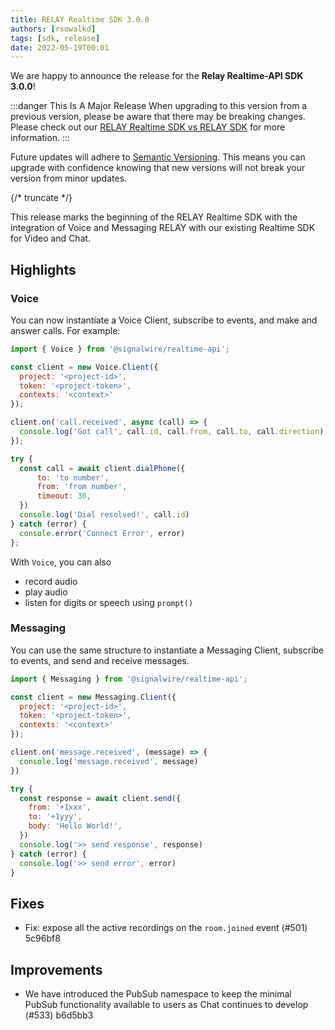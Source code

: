 ---
title: RELAY Realtime SDK 3.0.0
authors: [rsowalkd]
tags: [sdk, release]
date: 2022-05-19T00:01
---

We are happy to announce the release for the **Relay Realtime-API SDK 3.0.0**!

:::danger This Is A Major Release
When upgrading to this version from a previous version, please be aware that there may be breaking changes.
Please check out our [RELAY Realtime SDK vs RELAY SDK](/sdks/overview/relay-realtime-sdk-vs-relay-sdk) for more information.
:::

Future updates will adhere to [Semantic Versioning](https://semver.org/).
This means you can upgrade with confidence knowing that new versions will not break your version from minor updates.


<ReleaseCard library="@signalwire/realtime-api" version="3.0.0" releaseType="major"/>


{/* truncate */}

This release marks the beginning of the RELAY Realtime SDK with the integration of Voice and Messaging RELAY with our existing Realtime SDK for Video and Chat.

## Highlights

### Voice
You can now instantiate a Voice Client, subscribe to events, and make and answer calls. For example:

```js
import { Voice } from '@signalwire/realtime-api';

const client = new Voice.Client({
  project: '<project-id>',
  token: '<project-token>',
  contexts: '<context>'
});

client.on('call.received', async (call) => {
  console.log('Got call', call.id, call.from, call.to, call.direction);
});

try {
  const call = await client.dialPhone({
      to: 'to number',
      from: 'from number',
      timeout: 30,
  })
  console.log('Dial resolved!', call.id)
} catch (error) {
  console.error('Connect Error', error)
};
```
With `Voice`, you can also
- record audio
- play audio
-  listen for digits or speech using `prompt()`

### Messaging
You can use the same structure to instantiate a Messaging Client, subscribe to events, and send and receive messages.

```js
import { Messaging } from '@signalwire/realtime-api';

const client = new Messaging.Client({
  project: '<project-id>',
  token: '<project-token>',
  contexts: '<context>'
});

client.on('message.received', (message) => {
  console.log('message.received', message)
})

try {
  const response = await client.send({
    from: '+1xxx',
    to: '+1yyy',
    body: 'Hello World!',
  })
  console.log('>> send response', response)
} catch (error) {
  console.log('>> send error', error)
}

```

## Fixes

 - Fix: expose all the active recordings on the `room.joined` event (#501) 5c96bf8

## Improvements
- We have introduced the PubSub namespace to keep the minimal PubSub functionality available to users as Chat continues to develop (#533) b6d5bb3